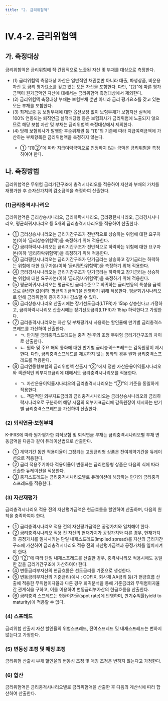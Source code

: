```yaml
---
title: "2. 금리위험액"
---
```

# IV.4-2. 금리위험액

## 가. 측정대상
금리위험액은 금리위험에 직·간접적으로 노출된 자산 및 부채를 대상으로 측정한다.

 - (1) 금리위험액 측정대상 자산은 일반적인 채권뿐만 아니라 대출, 파생상품, 비운용자산 등 금리 평가요소를 갖고 있는 모든 자산을 포함한다. 다만, <OverlayDemo id="223_가"/>"(2)”에 따른 평가금액이 원가금액인 자산에 대해서는 금리위험액 측정대상에서 제외한다.
 - (2) 금리위험액 측정대상 부채는 보험부채 뿐만 아니라 금리 평가요소를 갖고 있는 모든 부채를 포함한다.
 - (3) 최저보증 등 보험부채에 대한 옵션보장 없이 보험부채가 보험자산 실적에 100% 연동되는 퇴직연금 실적배당형 등은 보험회사가 금리위험에 노출되지 않으므로 해당 보험 자산 및 부채는 금리위험액 측정대상에서 제외한다.
 - (4) 당해 보험회사가 발행한 후순위채권 등 <OverlayDemo id="310_다"/>“(1)”의 기준에 따라 지급여력금액에 가산하는 부채항목은 금리위험액을 측정하지 않는다.
   - ① <OverlayDemo id="310_다"/>“(1)②”에 따라 지급여력금액으로 인정하지 않는 금액은 금리위험을 측정하여야 한다.

## 나. 측정방법
금리위험액은 무위험 금리기간구조에 충격시나리오를 적용하여 자산과 부채의 가치를 재평가한 후 순자산가치의 감소금액을 측정하여 산출한다.

### (1)금리충격시나리오
금리위험액은 금리상승시나리오, 금리하락시나리오, 금리평탄시나리오, 금리경사시나리오, 평균회귀시나리오 등 5개의 금리충격시나리오를 적용하여 산출한다.

- ① 금리상승시나리오는 금리기간구조가 전반적으로 상승하는 위험에 대한 요구자본(이하 ‘금리상승위험액’)을 측정하기 위해 적용한다.
- ② 금리하락시나리오는 금리기간구조가 전반적으로 하락하는 위험에 대한 요구자본(이하 ‘금리하락위험액’)을 측정하기 위해 적용한다.
- ③ 금리평탄시나리오는 금리기간구조가 단기금리는 상승하고 장기금리는 하락하는 위험에 대한 요구자본(이하 ‘금리평탄위험액’)을 측정하기 위해 적용한다.
- ④ 금리경사시나리오는 금리기간구조가 단기금리는 하락하고 장기금리는 상승하는 위험에 대한 요구자본(이하 ‘금리경사위험액’)을 측정하기 위해 적용한다.
- ⑤ 평균회귀시나리오는 평균적인 금리수준으로 회귀하는 금리변동의 특성을 금액으로 환산한 값(이하 ‘평균회귀금액’)을 반영하기 위해 적용한다. 평균회귀시나리오로 인해 금리위험이 증가하거나 감소할 수 있다.
- ⑥ 금리상승시나리오 산출시에는 장기선도금리(LTFR)가 15bp 상승한다고 가정하고, 금리하락시나리오 산출시에는 장기선도금리(LTFR)가 15bp 하락한다고 가정한다.
- ⑦ 금리충격시나리오는 자산 및 부채평가시 사용하는 할인율에 만기별 금리충격스프레드를 가산하여 산출한다.
  - ㄱ. 만기별 금리충격스프레드는 충격 전·후의 조정 무위험 금리기간구조의 차이로 산출한다.
  - ㄴ. 원화 및 주요 해외 통화에 대한 만기별 금리충격스프레드는 감독원장이 제시한다. 다만, 금리충격스프레드를 제공하지 않는 통화의 경우 원화 금리충격스프레드를 적용한다.
- ⑧ 금리연동형보험의 금리위험액 산출시 <OverlayDemo id="232_나6"/>“②”에서 정한 자산운용이익률시나리오와 객관적인 외부지표금리에 대해서도 금리충격시나리오를 적용한다.
  - ㄱ. 자산운용이익률시나리오의 금리충격시나리오는 “⑦”의 기준을 동일하게 적용한다.
  - ㄴ. 객관적인 외부지표금리의 금리충격시나리오는 금리상승시나리오와 금리하락시나리오로 구분하여 해당 시점의 외부지표금리에 감독원장이 제시하는 만기별 금리충격스프레드를 가산하여 산출한다.

### (2) 퇴직연금·보험부채
K-IFRS에 따라 원가평가한 퇴직보험 및 퇴직연금 부채는 금리충격시나리오별 부채 변동금액을 다음과 같이 듀레이션법으로 산출한다.

- ① 계약기간 동안 적용이율이 고정되는 고정금리형 상품은 잔여계약기간을 듀레이션으로 적용한다.
- ② 금리 적용주기마다 적용이율이 변동되는 금리연동형 상품은 다음의 식에 따라 산출한 듀레이션을 적용한다.
- ③ 충격스프레드는 금리충격시나리오별로 듀레이션에 해당하는 만기의 금리충격스프레드를 적용한다.

### (3) 자산재평가
금리충격시나리오 적용 전의 자산평가금액은 현금흐름을 할인하여 산출하며, 다음의 원칙을 충족하여야 한다.

- ① 금리충격시나리오 적용 전의 자산평가금액은 공정가치와 일치해야 한다.
- ② 금리충격시나리오 적용 전 자산의 현재가치가 공정가치와 다른 경우, 현재가치와 공정가치를 일치시키는 단일 내재스프레드(implied spread)를 자산의 금리기간구조에 가산하여 금리충격시나리오 적용 전의 자산평가금액과 공정가치를 일치시켜야 한다.
- ③ “②”에 따라 단일 내재스프레드를 산출한 경우, 충격시나리오 적용시에도 동일한 값을 금리기간구조에 가산하여야 한다.
- ④ 변동금리부자산의 현금흐름은 선도금리를 기준으로 생성한다.
- ⑤ 변동금리부자산의 기준금리(예시 : COFIX, 회사채 AA금리 등)가 현금흐름 산출에 적용한 무위험이자율과 다른 경우 회귀분석을 통해 기준금리와 무위험이자율 간 관계식을 구하고, 이를 이용하여 변동금리부자산의 현금흐름을 산출한다.
- ⑥ 금리충격 스프레드는 현물이자율(spot rate)에 반영하며, 만기수익률(yield to maturity)에 적용할 수 없다.

### (4) 스프레드
금리위험 산출시 자산 할인율의 위험스프레드, 잔여스프레드 및 내재스프레드는 변하지 않는다고 가정한다.

### (5) 변동성 조정 및 매칭 조정
금리위험 산출시 부채 할인율의 변동성 조정 및 매칭 조정은 변하지 않는다고 가정한다.

### (6) 합산
금리위험액은 금리충격시나리오별로 금리위험액을 산출한 후 다음의 계산식에 따라 합산하여 산출한다.
